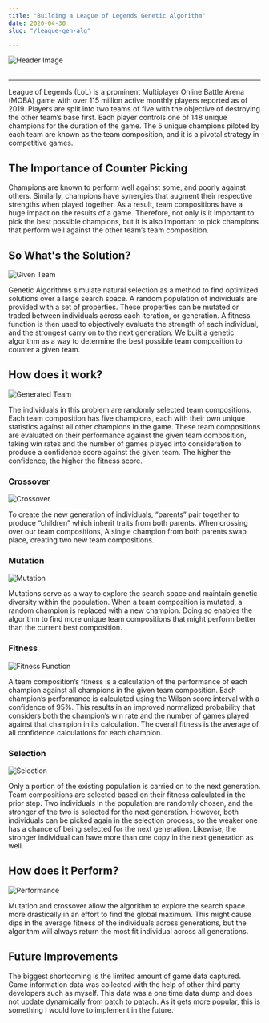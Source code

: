 ```yaml
---
title: "Building a League of Legends Genetic Algorithm"
date: 2020-04-30
slug: "/league-gen-alg"

---
```






<div style={{textAlign: 'center'}}>
  <img src={header_image} style={{maxWidth:"100%"}} alt="Header Image" />
</div>

<br/>



---

League of Legends (LoL) is a prominent Multiplayer Online Battle Arena (MOBA) game with over 115 million active monthly players reported as of 2019. Players are split into two teams of five with the objective of destroying the other team’s base first. Each player controls one of 148 unique champions for the duration of the game. The 5 unique champions piloted by each team are known as the team composition, and it is a pivotal strategy in competitive games.

## The Importance of Counter Picking

Champions are known to perform well against some, and poorly against others. Similarly, champions have synergies that augment their respective strengths when played together. As a result, team compositions have a huge impact on the results of a game. Therefore, not only is it important to pick the best possible champions, but it is also important to pick champions that perform well against the other team’s team composition.

## So What's the Solution?
<div style={{textAlign: 'center'}}>
  <img src={given_team} style={{maxWidth:"100%"}} alt="Given Team" />
</div>

Genetic Algorithms simulate natural selection as a method to find optimized solutions over a large search space. A random population of individuals are provided with a set of properties. These properties can be mutated or traded between individuals across each iteration, or generation. A fitness function is then used to objectively evaluate the strength of each individual, and the strongest carry on to the next generation. We built a genetic algorithm as a way to determine the best possible team composition to counter a given team.

## How does it work?
<div style={{textAlign: 'center'}}>
  <img src={generated_teams} style={{maxWidth:"100%"}} alt="Generated Team" />
</div>

The individuals in this problem are randomly selected team compositions. Each team composition has five champions, each with their own unique statistics against all other champions in the game. These team compositions are evaluated on their performance against the given team composition, taking win rates and the number of games played into consideration to produce a confidence score against the given team. The higher the confidence, the higher the fitness score.

### Crossover
<div style={{textAlign: 'center'}}>
  <img src={crossover} style={{maxWidth:"100%"}} alt="Crossover" />
</div>

To create the new generation of individuals, “parents” pair together to produce “children” which inherit traits from both parents. When crossing over our team compositions, A single champion from both parents swap place, creating two new team compositions.

### Mutation
<div style={{textAlign: 'center'}}>
  <img src={mutation} style={{maxWidth:"100%"}} alt="Mutation" />
</div>

Mutations serve as a way to explore the search space and maintain genetic diversity within the population. When a team composition is mutated, a random champion is replaced with a new champion. Doing so enables the algorithm to find more unique team compositions that might perform better than the current best composition.


### Fitness
<div style={{textAlign: 'center'}}>
  <img src={fitness_function} style={{maxWidth:"100%"}} alt="Fitness Function" />
</div>

A team composition’s fitness is a calculation of the performance of each champion against all champions in the given team composition. Each champion’s performance is calculated using the Wilson score interval with a confidence of 95%. This results in an improved normalized probability that considers both the champion’s win rate and the number of games played against that champion in its calculation. The overall fitness is the average of all confidence calculations for each champion.


### Selection
<div style={{textAlign: 'center'}}>
  <img src={selection} style={{maxWidth:"100%"}} alt="Selection" />
</div>

Only a portion of the existing population is carried on to the next generation. Team compositions are selected based on their fitness calculated in the prior step. Two individuals in the population are randomly chosen, and the stronger of the two is selected for the next generation. However, both individuals can be picked again in the selection process, so the weaker one has a chance of being selected for the next generation. Likewise, the stronger individual can have more than one copy in the next generation as well.


## How does it Perform?
<div style={{textAlign: 'center'}}>
  <img src={performance} style={{maxWidth:"100%"}} alt="Performance" />
</div>

Mutation and crossover allow the algorithm to explore the search space more drastically in an effort to find the global maximum. This might cause dips in the average fitness of the individuals across generations, but the algorithm will always return the most fit individual across all generations.


## Future Improvements
The biggest shortcoming is the limited amount of game data captured. Game information data was collected with the help of other third party developers such as myself. This data was a one time data dump and does not update dynamically from patch to patach. As it gets more popular, this is something I would love to implement in the future.
